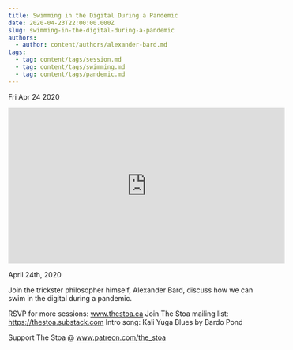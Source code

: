 ```yaml
---
title: Swimming in the Digital During a Pandemic
date: 2020-04-23T22:00:00.000Z
slug: swimming-in-the-digital-during-a-pandemic
authors:
  - author: content/authors/alexander-bard.md
tags:
  - tag: content/tags/session.md
  - tag: content/tags/swimming.md
  - tag: content/tags/pandemic.md
---
```






Fri Apr 24 2020

<iframe width="560" height="315" src="https://www.youtube.com/embed/eUqdcl8Mix0" title="Swimming in the Digital During a Pandemic w/ Alexander Bard" frameborder="0" allow="accelerometer; autoplay; clipboard-write; encrypted-media; gyroscope; picture-in-picture" allowfullscreen ></iframe>

April 24th, 2020

Join the trickster philosopher himself, Alexander Bard, discuss how we can swim in the digital during a pandemic. 

RSVP for more sessions: www.thestoa.ca
Join The Stoa mailing list: https://thestoa.substack.com
Intro song: Kali Yuga Blues by Bardo Pond

Support The Stoa @ www.patreon.com/the_stoa


